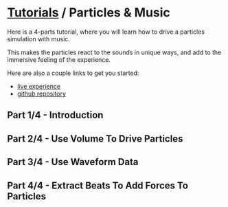 # [Tutorials](/docs/tutorials) / Particles & Music

Here is a 4-parts tutorial, where you will learn how to drive a particles simulation with music.

This makes the particles react to the sounds in unique ways, and add to the immersive feeling of the experience.

Here are also a couple links to get you started:

-   [live experience](https://polygonjs.com/particles-music)
-   [github repository](https://github.com/polygonjs/tutorial_audio_analysers)

## Part 1/4 - Introduction

<Youtube id="8XNQMmjldx0" />

## Part 2/4 - Use Volume To Drive Particles

<Youtube id="uG4u8o2xceQ" />

## Part 3/4 - Use Waveform Data

<Youtube id="JjKAFwmYUZg" />

## Part 4/4 - Extract Beats To Add Forces To Particles

<Youtube id="M5KC_KLm1DU" />
